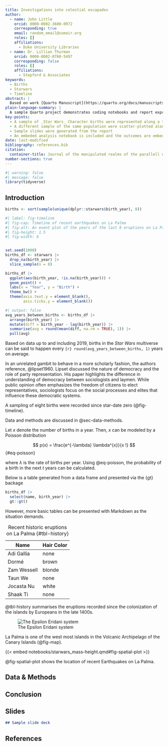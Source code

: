 ```yaml
---
title: Investigations into celestial escapades
author:
  - name: John Little
    orcid: 0000-0002-3600-0972
    corresponding: true
    email: random_email@sumair.org
    roles: []
    affiliations:
      - Duke University Libraries
  - name: Dr. Lillian Thurman
    orcid: 0000-0002-0760-5497
    corresponding: false
    roles: []
    affiliations:
      - Stepford & Associates
keywords:
  - Births
  - Starwars
  - Timeline
abstract: |
  Based on work [Quarto Manuscript](https://quarto.org/docs/manuscripts/) work by C.Wickham, (Purves, and Cockett, et. al.): Lorem ipsum dolor sit amet, consectetur adipiscing elit, sed do eiusmod tempor incididunt ut labore et dolore magna aliqua. Ut enim ad minim veniam, quis nostrud exercitation ullamco laboris nisi ut aliquip ex ea commodo consequat. ...
plain-language-summary: |
  A sample Quarto project demonstrates coding notebooks and report expression rendering...
key-points:
  - A sample of _Star Wars_ Character births were represented along a timeline
  - A different sample of the same population were scatter-plotted along an x-y axis 
  - Sample slides were generated from the report
  - An embeded analysis notebook is included and the outcomes are embedded into the main report.
date: last-modified
bibliography: references.bib
citation:
  container-title: Journal of the manipulated realms of the parallell universe
number-sections: true
---
```


```r
#| warning: false
#| message: false
library(tidyverse)
```

## Introduction

```r
births <- sort(sample(unique(dplyr::starwars$birth_year), 8))
```

```r
#| label: fig-timeline
#| fig-cap: Timeline of recent earthquakes on La Palma
#| fig-alt: An event plot of the years of the last 8 eruptions on La Palma.
#| fig-height: 1.5
#| fig-width: 6


set.seed(1000)
births_df <- starwars |> 
  drop_na(birth_year) |> 
  slice_sample(n = 8) 

births_df |> 
  ggplot(aes(birth_year, !is.na(birth_year))) +
  geom_point() +
  labs(x = "Year", y = "Birth") +
  theme_bw() +
  theme(axis.text.y = element_blank(),
        axis.ticks.y = element_blank()) 
```

```r
#| output: false
avg_years_between_births <- births_df |>
  arrange(birth_year) |> 
  mutate(diff = birth_year - lag(birth_year)) |> 
  summarise(avg = round(mean(diff, na.rm = TRUE), 1)) |> 
  pull(avg)
```

Based on data up to and including 2019, births in the _Star Wars_ multiverse can be said to happen every `{r} round(avg_years_between_births, 1)` years on average.

In an unrelated gambit to behave in a more scholarly fashion, the authors reference, @lipset1960.  Lipset discussed the nature of democracy and the role of party representation.  His paper highlights the difference in understanding of democracy between sociologists and laymen. While public opinion often emphasizes the freedom of citizens to elect representatives, sociologists focus on the social processes and elites that influence these democratic systems.

A sampling of eight births were recorded since star-date zero (@fig-timeline).

Data and methods are discussed in @sec-data-methods.

Let $x$ denote the number of births in a year. Then, $x$ can be modeled by a Poisson distribution

$$
p(x) = \frac{e^{-\lambda} \lambda^{x}}{x !}
$$ {#eq-poisson}

where $\lambda$ is the rate of births per year. Using @eq-poisson, the probability of a birth in the next $t$ years can be calculated.

Below is a table generated from a data frame and presented via the {gt} backage

```r
births_df |> 
  select(name, birth_year) |> 
  gt::gt()
```

However, more basic tables can be presented with Markdown as the situation demands.

| Name        | Hair Color |
|-------------|------------|
| Adi Gallia  | none       |
| Dormé       | brown      |
| Zam Wessell | blonde     |
| Taun We     | none       |
| Jocasta Nu  | white      |
| Shaak Ti    | none       |

: Recent historic eruptions on La Palma {#tbl-history}

@tbl-history summarises the eruptions recorded since the colonization of the islands by Europeans in the late 1400s.

![The Epsilon Eridani system](images/epsilon_eridani_system_randyfmcdonald_cc-by-nc-sa.jpg){#fig-map}

La Palma is one of the west most islands in the Volcanic Archipelago of the Canary Islands (@fig-map).

{{< embed notebooks/starwars_mass-height.qmd#fig-spatial-plot >}}

@fig-spatial-plot shows the location of recent Earthquakes on La Palma.

## Data & Methods {#sec-data-methods}

## Conclusion

## Slides

``` .markdown
## Sample slide deck
```

##  References {.unnumbered}

::: {#refs}
:::

